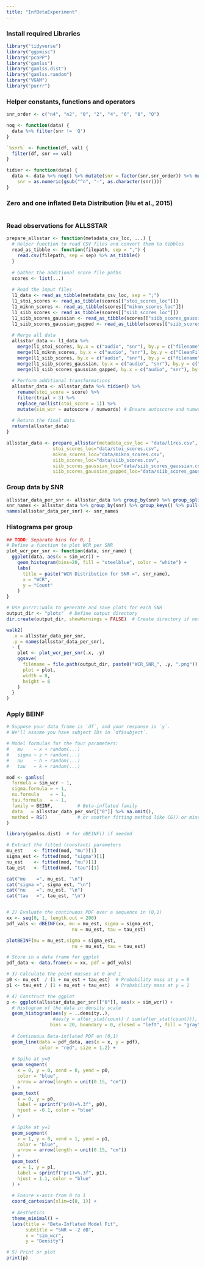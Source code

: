 ```yaml
---
title: "InfBetaExperiment"
---
```


### Install required Libraries

```r
library("tidyverse")
library("ggpmisc")
library("pcaPP")
library("gamlss")
library("gamlss.dist")
library("gamlss.random")
library("VGAM")
library("purrr")
```

### Helper constants, functions and operators

```r

snr_order <- c("n4", "n2", "0", "2", "4", "6", "8", "Q")

noq <- function(data) {
  data %>% filter(snr != 'Q')
}

`%snr%` <- function(df, val) {
  filter(df, snr == val)
}

tidier <- function(data) {
  data <- data %>% noq() %>% mutate(snr = factor(snr,snr_order)) %>% mutate(
    snr = as.numeric(gsub("^n", "-", as.character(snr))))
}
```
### Zero and one inflated Beta Distribution (Hu et al., 2015)
```r



```
### Read observations for ALLSSTAR

```r
prepare_allsstar <- function(metadata_csv_loc, ...) {
  # Helper function to read CSV files and convert them to tibbles
  read_as_tibble <- function(filepath, sep = ",") {
    read.csv(filepath, sep = sep) %>% as_tibble()
  }
  
  # Gather the additional score file paths
  scores <- list(...)
  
  # Read the input files
  l1_data <- read_as_tibble(metadata_csv_loc, sep = ";")
  l1_stoi_scores <- read_as_tibble(scores[["stoi_scores_loc"]])
  l1_miknn_scores <- read_as_tibble(scores[["miknn_scores_loc"]])
  l1_siib_scores <- read_as_tibble(scores[["siib_scores_loc"]])
  l1_siib_scores_gaussian <- read_as_tibble(scores[["siib_scores_gaussian_loc"]])
  l1_siib_scores_gaussian_gapped <- read_as_tibble(scores[["siib_scores_gaussian_gapped_loc"]])
  
  # Merge all data
  allsstar_data <- l1_data %>%
    merge(l1_stoi_scores, by.x = c("audio", "snr"), by.y = c("filename", "snr"), all.x = TRUE) %>%
    merge(l1_miknn_scores, by.x = c("audio", "snr"), by.y = c("CleanFile", "Degradation"), all.x = TRUE) %>%
    merge(l1_siib_scores, by.x = c("audio", "snr"), by.y = c("filename", "snr"), all.x = TRUE) %>%
    merge(l1_siib_scores_gaussian, by.x = c("audio", "snr"), by.y = c("filename", "snr"), all.x = TRUE) %>%
    merge(l1_siib_scores_gaussian_gapped, by.x = c("audio", "snr"), by.y = c("filename", "snr"), all.x = TRUE)
  
  # Perform additional transformations
  allsstar_data <- allsstar_data %>% tidier() %>%
    rename(stoi_score = score) %>%
    filter(trial > 3) %>%
    replace_na(list(stoi_score = 1)) %>%
    mutate(sim_wcr = autoscore / numwords) # Ensure autoscore and numwords exist
  
  # Return the final data
  return(allsstar_data)
}

```

```r
allsstar_data <- prepare_allsstar(metadata_csv_loc = "data/l1res.csv",
                 stoi_scores_loc="data/stoi_scores.csv",
                 miknn_scores_loc="data/miknn_scores.csv",
                 siib_scores_loc="data/siib_scores.csv",
                 siib_scores_gaussian_loc="data/siib_scores_gaussian.csv",
                 siib_scores_gaussian_gapped_loc="data/siib_scores_gaussian_gapped.csv")
```

### Group data by SNR
```r
allsstar_data_per_snr <- allsstar_data %>% group_by(snr) %>% group_split()
snr_names <- allsstar_data %>% group_by(snr) %>% group_keys() %>% pull(snr)
names(allsstar_data_per_snr) <- snr_names
```

### Histograms per group
```r
## TODO: Separate bins for 0, 1
# Define a function to plot WCR per SNR
plot_wcr_per_snr <- function(data, snr_name) {
  ggplot(data, aes(x = sim_wcr)) +
    geom_histogram(bins=20, fill = "steelblue", color = "white") +
    labs(
      title = paste("WCR Distribution for SNR =", snr_name),
      x = "WCR",
      y = "Count"
    )
}

# Use purrr::walk to generate and save plots for each SNR
output_dir <- "plots"  # Define output directory
dir.create(output_dir, showWarnings = FALSE)  # Create directory if not exists

walk2(
  .x = allsstar_data_per_snr,
  .y = names(allsstar_data_per_snr),
  ~ {
    plot <- plot_wcr_per_snr(.x, .y)
    ggsave(
      filename = file.path(output_dir, paste0("WCR_SNR_", .y, ".png")),
      plot = plot,
      width = 8,
      height = 6
    )
  }
)
```

### Apply BEINF
```r

# Suppose your data frame is `df`, and your response is `y`.
# We'll assume you have subject IDs in `df$subject`.

# Model formulas for the four parameters:
#   mu    ~ x + random(...) 
#   sigma ~ z + random(...)
#   nu    ~ h + random(...)
#   tau   ~ k + random(...)

mod <- gamlss(
  formula = sim_wcr ~ 1, 
  sigma.formula = ~ 1,
  nu.formula    = ~ 1,
  tau.formula   = ~ 1,
  family = BEINF,         # Beta-inflated family
  data   = allsstar_data_per_snr[["0"]] %>% na.omit(),
  method = RS()           # or another fitting method like CG() or mixed()
)

library(gamlss.dist)  # for dBEINF() if needed

# Extract the fitted (constant) parameters
mu_est    <- fitted(mod, "mu")[1]
sigma_est <- fitted(mod, "sigma")[1]
nu_est    <- fitted(mod, "nu")[1]
tau_est   <- fitted(mod, "tau")[1]

cat("mu    =", mu_est, "\n")
cat("sigma =", sigma_est, "\n")
cat("nu    =", nu_est, "\n")
cat("tau   =", tau_est, "\n")


# 2) Evaluate the continuous PDF over a sequence in (0,1)
xx <- seq(0, 1, length.out = 200)
pdf_vals <- dBEINF(xx, mu = mu_est, sigma = sigma_est,
                        nu = nu_est, tau = tau_est)

plotBEINF(mu = mu_est,sigma = sigma_est,
                        nu = nu_est, tau = tau_est)

# Store in a data frame for ggplot
pdf_data <- data.frame(x = xx, pdf = pdf_vals)

# 3) Calculate the point masses at 0 and 1
p0 <- nu_est  / (1 + nu_est + tau_est)  # Probability mass at y = 0
p1 <- tau_est / (1 + nu_est + tau_est)  # Probability mass at y = 1

# 4) Construct the ggplot
p <- ggplot(allsstar_data_per_snr[["0"]], aes(x = sim_wcr)) +
  # Histogram of the data in density scale
  geom_histogram(aes(y = ..density..),
                 #aes(y = after_stat(count) / sum(after_stat(count))),
                bins = 20, boundary = 0, closed = "left", fill = "gray", color = "black") +
  
  # Continuous Beta-inflated PDF on (0,1)
  geom_line(data = pdf_data, aes(x = x, y = pdf),
            color = "red", size = 1.2) +
  
  # Spike at y=0
  geom_segment(
    x = 0, y = 0, xend = 0, yend = p0,
    color = "blue",
    arrow = arrow(length = unit(0.15, "cm"))
  ) +
  geom_text(
    x = 0, y = p0,
    label = sprintf("p(0)=%.3f", p0),
    hjust = -0.1, color = "blue"
  ) +
  
  # Spike at y=1
  geom_segment(
    x = 1, y = 0, xend = 1, yend = p1,
    color = "blue",
    arrow = arrow(length = unit(0.15, "cm"))
  ) +
  geom_text(
    x = 1, y = p1,
    label = sprintf("p(1)=%.3f", p1),
    hjust = 1.1, color = "blue"
  ) +
  
  # Ensure x-axis from 0 to 1
  coord_cartesian(xlim=c(0, 1)) +
  
  # Aesthetics
  theme_minimal() +
  labs(title = "Beta-Inflated Model Fit",
       subtitle = "SNR = -2 dB",
       x = "sim_wcr",
       y = "Density")

# 5) Print or plot
print(p)
```